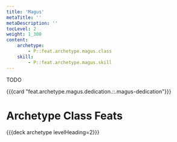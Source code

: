```yaml
---
title: 'Magus'
metaTitle: ''
metaDescription: ''
tocLevel: 2
weight: 1_300
content:
    archetype:
        - P::feat.archetype.magus.class
    skill:
        - P::feat.archetype.magus.skill
---
```


TODO

{{{card "feat.archetype.magus.dedication.::.magus-dedication"}}}

# Archetype Class Feats

{{{deck archetype levelHeading=2}}}
